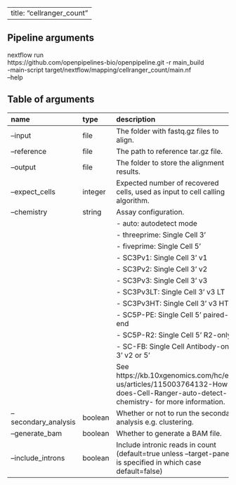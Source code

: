 
---
title: "cellranger_count"
---

## Pipeline arguments

nextflow run \
https://github.com/openpipelines-bio/openpipeline.git -r main_build \
-main-script target/nextflow/mapping/cellranger_count/main.nf \
--help

## Table of arguments

| name                 | type    | description                                                                                                                     |
|:---------------------|:--------|:--------------------------------------------------------------------------------------------------------------------------------|
| --input              | file    | The folder with fastq.gz files to align.                                                                                        |
| --reference          | file    | The path to reference tar.gz file.                                                                                              |
| --output             | file    | The folder to store the alignment results.                                                                                      |
| --expect_cells       | integer | Expected number of recovered cells, used as input to cell calling algorithm.                                                    |
| --chemistry          | string  | Assay configuration.                                                                                                            |
|                      |         | - auto: autodetect mode                                                                                                         |
|                      |         | - threeprime: Single Cell 3'                                                                                                    |
|                      |         | - fiveprime: Single Cell 5'                                                                                                     |
|                      |         | - SC3Pv1: Single Cell 3' v1                                                                                                     |
|                      |         | - SC3Pv2: Single Cell 3' v2                                                                                                     |
|                      |         | - SC3Pv3: Single Cell 3' v3                                                                                                     |
|                      |         | - SC3Pv3LT: Single Cell 3' v3 LT                                                                                                |
|                      |         | - SC3Pv3HT: Single Cell 3' v3 HT                                                                                                |
|                      |         | - SC5P-PE: Single Cell 5' paired-end                                                                                            |
|                      |         | - SC5P-R2: Single Cell 5' R2-only                                                                                               |
|                      |         | - SC-FB: Single Cell Antibody-only 3' v2 or 5'                                                                                  |
|                      |         | See https://kb.10xgenomics.com/hc/en-us/articles/115003764132-How-does-Cell-Ranger-auto-detect-chemistry- for more information. |
| --secondary_analysis | boolean | Whether or not to run the secondary analysis e.g. clustering.                                                                   |
| --generate_bam       | boolean | Whether to generate a BAM file.                                                                                                 |
| --include_introns    | boolean | Include intronic reads in count (default=true unless --target-panel is specified in which case default=false)                   |